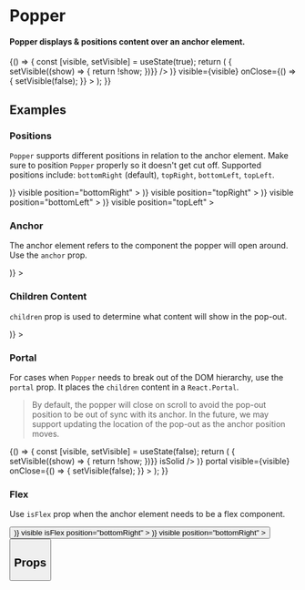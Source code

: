 
<Meta title="Utilities/Popper" component={Popper} />

# Popper

#### Popper displays & positions content over an anchor element.

<Preview withToolbar>
  <Story name="Standard" decorators={[Container, Padding, CenterDisplayGrid]}>
    {() => {
        const [visible, setVisible] = useState(true);
        return (
          <Popper
            id="popper-standard"
            anchor={(
              <Button
                label="Pop"
                isSolid
                onClick={() => { setVisible((show) => { return !show; })}}
              />
            )}
            visible={visible}
            onClose={() => { setVisible(false); }}
          >
            <Grid>
              <Card
                title="Corn"
                description={textMock}
              />
            </Grid>
        </Popper>
        );
      }}
  </Story>
</Preview>

## Examples

### Positions

`Popper` supports different positions in relation to the anchor element. Make sure
to position `Popper` properly so it doesn't get cut off. Supported positions include:
`bottomRight` (default), `topRight`, `bottomLeft`, `topLeft`.

<Preview>
  <Story name="Position" decorators={[CenterDecorator, Container, Padding]}>
    <Grid columns="4">
      <Popper
        id="popper-position-bottomRight"
        anchor={(
          <Button
            id="popper-button-bottomRight"
            label="Bottom Right"
            isSolid
          />
        )}
        visible
        position="bottomRight"
      >
        <Grid>
          <Card
            id="card"
            title="Corn"
            description={textMock}
          />
        </Grid>
      </Popper>
      <Popper
        id="popper-position-topRight"
        anchor={(
          <Button
            id="popper-button-topRight"
            label="Top Right"
            isSolid
          />
        )}
        visible
        position="topRight"
     >
        <Grid>
          <Card
            id="card"
            title="Corn"
            description={textMock}
          />
        </Grid>
      </Popper>
      <Popper
        id="popper-position-bottomLeft"
        anchor={(
          <Button
            id="popper-button-bottomLeft"
            label="Bottom Left"
            isSolid
          />
        )}
        visible
        position="bottomLeft"
      >
        <Grid>
          <Card
            id="card"
            title="Corn"
            description={textMock}
          />
        </Grid>
      </Popper>
      <Popper
        id="popper-position-topLeft"
        anchor={(
          <Button
            id="popper-button-topLeft"
            label="Top Left"
            isSolid
          />
        )}
        visible
        position="topLeft"
      >
       <Grid>
          <Card
            id="card"
            title="Corn"
            description={textMock}
          />
        </Grid>
      </Popper>
    </Grid>
  </Story>
</Preview>

### Anchor

The anchor element refers to the component the popper will open around. Use the
`anchor` prop.

<Preview>
  <Story name="Anchor" decorators={[Container, Padding, CenterDecorator]}>
    <Popper
      id="popper-anchor"
      visible
      anchor={(
        <Button
          id="button-anchor"
          label="Anchor"
          icon="star"
          alignCenter
          variant="warning"
        />
      )}
    >
      <Grid>
        <Card
          title="Corn"
          description={textMock}
        />
      </Grid>
    </Popper>
  </Story>
</Preview>

### Children Content

`children` prop is used to determine what content will show in the pop-out.

<Preview>
  <Story name="Content" decorators={[Container, Padding, CenterDecorator]}>
    <Popper
      id="popper-content"
      visible
      anchor={(
        <Button
          id="button-anchor"
          label="Anchor"
        />
      )}
    >
      <Grid>
        <List
          id="content-list"
          title="Popcorn Content"
          isInverse
        >
          <ListItem title="Butter" />
          <ListItem title="Kettle Corn" />
          <ListItem title="Cheesy Jalapeno" />
        </List>
      </Grid>
    </Popper>
  </Story>
</Preview>

### Portal

For cases when `Popper` needs to break out of the DOM hierarchy, use the `portal` prop. It places
the `children` content in a `React.Portal`.

> By default, the popper will close on scroll to avoid the pop-out position to be out of sync
> with its anchor. In the future, we may support updating the location of the pop-out as the
> anchor position moves.

<Preview>
  <Story name="Portal" decorators={[Padding, DisplayGrid]}>
    {() => {
        const [visible, setVisible] = useState(false);
        return (
          <Popper
            id="popper-portal"
            anchor={(
              <Button
                id="button"
                label="Portal Popper"
                onClick={() => { setVisible((show) => { return !show; })}}
                isSolid
              />
            )}
            portal
            visible={visible}
            onClose={() => { setVisible(false); }}
          >
            <Grid>
              <Card
                id="card"
                title="Corn"
                description={textMock}
              />
            </Grid>
        </Popper>
        );
      }}
  </Story>
</Preview>

### Flex

Use `isFlex` prop when the anchor element needs to be a flex component.

<Preview>
  <Story name="Flex" decorators={[CenterDecorator, Container, Padding]}>
    <ButtonGroup columns={4}>
      <Button id="button-normal" label="Normal Button" />
      <Popper
        id="popper-flex"
        anchor={(
          <Button
            id="button-flex"
            label="Flex Popper"
            isSolid
          />
        )}
        visible
        isFlex
        position="bottomRight"
      >
        <Grid>
          <Card
            id="card"
            title="Corn"
            description={textMock}
          />
        </Grid>
      </Popper>
      <Popper
        id="popper-not-flex"
        anchor={(
          <Button
            id="button-not-flex"
            label="Normal Popper"
          />
        )}
        visible
        position="bottomRight"
      >
        <Grid>
          <Card
            id="card"
            title="Corn"
            description={textMock}
          />
        </Grid>
      </Popper>
      <Button id="button-normal-2" label="Normal Button" />
    </ButtonGroup>
  </Story>
</Preview>

## Props

<Props of={Popper} />
